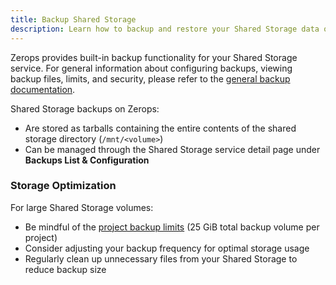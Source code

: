 ```yaml
---
title: Backup Shared Storage
description: Learn how to backup and restore your Shared Storage data on Zerops.
---
```


Zerops provides built-in backup functionality for your Shared Storage service. For general information about configuring backups, viewing backup files, limits, and security, please refer to the [general backup documentation](/features/backup).

Shared Storage backups on Zerops:
- Are stored as tarballs containing the entire contents of the shared storage directory (`/mnt/<volume>`)
- Can be managed through the Shared Storage service detail page under **Backups List & Configuration**

### Storage Optimization

For large Shared Storage volumes:
- Be mindful of the [project backup limits](/features/backup#limits) (25 GiB total backup volume per project)
- Consider adjusting your backup frequency for optimal storage usage
- Regularly clean up unnecessary files from your Shared Storage to reduce backup size